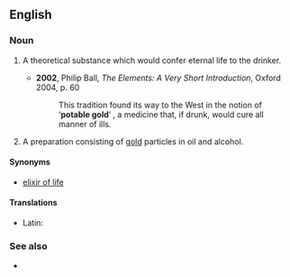 ==English==

===Noun===
{{en-noun|-|head=[[potable]] [[gold]]}}

# {{context|historical|lang=en}} A theoretical substance which would confer eternal life to the drinker.
#* '''2002''', Philip Ball, ''The Elements: A Very Short Introduction'', Oxford 2004, p. 60
#*: This tradition found its way to the West in the notion of ‘'''potable gold'''’ {{qualifier|aurum potabile}}, a medicine that, if drunk, would cure all manner of ills.
# {{context|historical|lang=en}} A preparation consisting of [[gold]] particles in oil and alcohol.

====Synonyms====
* {{sense|drink conferring eternal life}} [[elixir of life]]

====Translations====
{{trans-top|theoretical substance}}
{{trans-mid}}
{{trans-bottom}}

{{trans-top|drink consisting of gold particles in oil and alcohol}}
{{trans-mid}}
{{trans-bottom}}

{{checktrans-top}}
* Latin: {{t-|la|aurum potabile}}
{{trans-mid}}
{{trans-bottom}}

===See also===
* {{l|en|colloidal gold}}